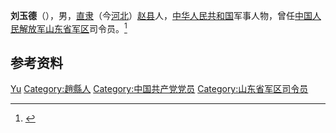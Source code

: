 '''刘玉德'''（{{bd|1926年||2001年|}}），男，[[直隶|直隶]]（今[[河北|河北]]）[[赵县|赵县]]人，[[中华人民共和国|中华人民共和国]]军事人物，曾任[[中国人民解放军山东省军区|中国人民解放军山东省军区]]司令员。<ref>{{Cite journal|url=https://kns.cnki.net/kcms/detail/detail.aspx?dbcode=CJFD&dbname=CJFD8589&filename=MMZG198605011&v=6jclKoEmwm%25mmd2Bky1AshjJ2gUDtiy99kNSYXQ%25mmd2FyvFrdKYUSMVmz%25mmd2B6y1N5YKPfmgb6IT|title=刘司令的“参谋”|author=赵书三|year=1986|issue=05|issn=1002-5081|journal=中国民兵|doi=}}</ref>

== 参考资料 ==
{{reflist}}

{{中国人物小作品}}

{{Authority control}}
{{DEFAULTSORT:Liu刘}}
[[Category:刘姓|Yu]]
[[Category:趙縣人|Category:趙縣人]]
[[Category:中国共产党党员|Category:中国共产党党员]]
[[Category:山东省军区司令员|Category:山东省军区司令员]]